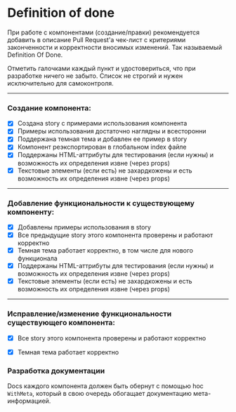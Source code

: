 
<Meta title="Docs/Definition of done" />

# Definition of done

При работе с компонентами (создание/правки) рекомендуется добавить в описание Pull Request'а чек-лист с критериями законченности и корректности вносимых изменений.
Так называемый Definition Of Done.

Отметить галочками каждый пункт и удостовериться, что при разработке ничего не забыто.
Список не строгий и нужен исключительно для самоконтроля.

---

### Создание компонента:

- [x] Создана story с примерами использования компонента
- [x] Примеры использования достаточно наглядны и всесторонни
- [x] Поддержана темная тема и добавлен ее пример в story
- [x] Компонент реэкспортирован в глобальном index файле
- [x] Поддержаны HTML-аттрибуты для тестирования (если нужны) и возможность их определения извне (через props)
- [x] Текстовые элементы (если есть) не захардкожены и есть возможность их определения извне (через props)

---

### Добавление функциональности к существующему компоненту:

- [x] Добавлены примеры использования в story
- [x] Все предыдущие story этого компонента проверены и работают корректно
- [x] Темная тема работает корректно, в том числе для нового функционала
- [x] Поддержаны HTML-аттрибуты для тестирования (если нужны) и возможность их определения извне (через props)
- [x] Текстовые элементы (если есть) не захардкожены и есть возможность их определения извне (через props)

---

### Исправление/изменение функциональности существующего компонента:

- [x] Все story этого компонента проверены и работают корректно
- [x] Темная тема работает корректно


### Разработка документации

Docs каждого компонента должен быть обернут с помощью hoс `WithMeta`, который в свою очередь обогащает документацию мета-информацией.
